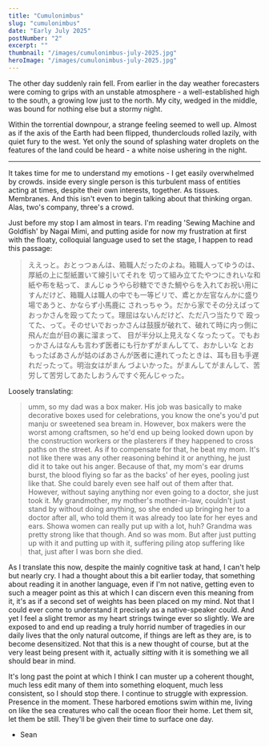 ```yaml
---
title: "Cumulonimbus"
slug: "cumulonimbus"
date: "Early July 2025"
postNumber: "2"
excerpt: ""
thumbnail: "/images/cumulonimbus-july-2025.jpg"
heroImage: "/images/cumulonimbus-july-2025.jpg"
---
```


The other day suddenly rain fell. From earlier in the day weather forecasters
were coming to grips with an unstable atmosphere - a well-established high
to the south, a growing low just to the north. My city, wedged in the middle,
was bound for nothing else but a stormy night. 

Within the torrential downpour, a strange feeling seemed to well up. Almost 
as if the axis of the Earth had been flipped, thunderclouds rolled lazily,
with quiet fury to the west. Yet only the sound of splashing water droplets
on the features of the land could be heard - a white noise ushering in the night.

---

It takes time for me to understand my emotions - I get easily overwhelmed by crowds.
inside every single person is this turbulent mass of entities acting at times,
despite their own interests, together. As tissues. Membranes. And this isn't 
even to begin talking about that thinking organ. Alas, two's company, three's a crowd.

Just before my stop I am almost in tears. I'm reading 'Sewing Machine and Goldfish' by Nagai Mimi, 
and putting aside for now my frustration at first with the floaty, colloquial language used to set 
the stage, I happen to read this passage:

>ええっと。おとっつぁんは、箱職人だったのよね。箱職人ってゆうのは、厚紙の上に型紙置いて線引いてそれを
>切って組み立てたやつにきれいな和紙や布を粘って、まんじゅうやら砂糖でできた鯛やらを入れてお祝い用に
>すんだけど、箱職人は職人の中でも一等ビリで、鳶とか左官なんかに盛り場であうと、かならず小馬鹿に
>されっちゃう。だから家でその分えばっておっかさんを殴ってたって。理屈はないんだけど、ただ八つ当たりで
>殴ってた、って。そのせいでおっかさんは鼓膜が破れて、破れて時に内っ側に飛んだ血が目の裏に溜まって、
>目が半分以上見えなくなったって。でもおっかさんはなんも言わず医者にも行かずがまんしてて、おかしいな
>とおもったばあさんが姑のばあさんが医者に連れてったときは、耳も目も手遅れだったって。明治女はがまん
>づよいかった。がまんしてがまんして、苦労して苦労してあたしおうんですぐ死んじゃった。

Loosely translating:

> umm, so my dad was a box maker. His job was basically to make decorative boxes used for
> celebrations, you know the one's you'd put manju or sweetened sea bream in. However, box makers
> were the worst among craftsmen, so he'd end up being looked down upon by the construction 
> workers or the plasterers if they happened to cross paths on the street. As if to compensate for that,
> he beat my mom. It's not like there was any other reasoning behind it or anything, he just did it
> to take out his anger. Because of that, my mom's ear drums burst, the blood flying so far as
> the backs' of her eyes, pooling just like that. She could barely even see half out of them after that.
> However, without saying anything nor even going to a doctor, she just took it. My grandmother,
> my mother's mother-in-law, couldn't just stand by without doing anything, so she ended up bringing
> her to a doctor after all, who told them it was already too late for her eyes and ears. Showa women
> can really put up with a lot, huh? Grandma was pretty strong like that though. And so was mom. But
> after just putting up with it and putting up with it, suffering piling atop suffering like that,
> just after I was born she died.

As I translate this now, despite the mainly cognitive task at hand, I can't help but nearly cry. I had 
a thought about this a bit earlier today, that something about reading it in another language, even if I'm
not native, getting even to such a meager point as this at which I can discern even this meaning from it, it's
as if a second set of weights has been placed on my mind. Not that I could ever come to understand it precisely
as a native-speaker could. And yet I feel a slight tremor as my heart strings twinge ever so slightly. We are exposed
to and end up reading a truly horrid number of tragedies in our daily lives that the only natural outcome, if
things are left as they are, is to become desensitized. Not that this is a new thought of course, but at the very least
being present with it, actually *sitting* with it is something we all should bear in mind.

It's long past the point at which I think I can muster up a coherent thought, much less edit many of them into something
eloquent, much less consistent, so I should stop there. I continue to struggle with expression. Presence in the moment.
These harbored emotions swim within me, living on like the sea creatures who call the ocean floor their home.
Let them sit, let them be still. They'll be given their time to surface one day.

- Sean
